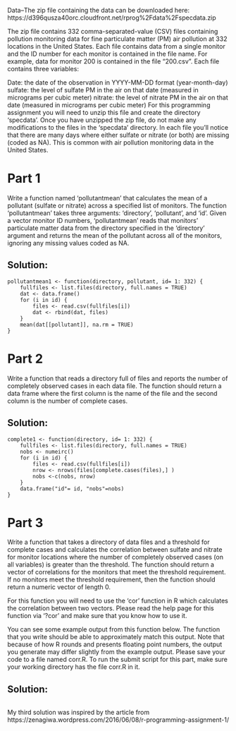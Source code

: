 Data--The zip file containing the data can be downloaded here: https://d396qusza40orc.cloudfront.net/rprog%2Fdata%2Fspecdata.zip

The zip file contains 332 comma-separated-value (CSV) files containing pollution monitoring data for fine particulate matter (PM) air pollution at 332 locations in the United States. Each file contains data from a single monitor and the ID number for each monitor is contained in the file name. For example, data for monitor 200 is contained in the file "200.csv". Each file contains three variables:

Date: the date of the observation in YYYY-MM-DD format (year-month-day)
sulfate: the level of sulfate PM in the air on that date (measured in micrograms per cubic meter)
nitrate: the level of nitrate PM in the air on that date (measured in micrograms per cubic meter)
For this programming assignment you will need to unzip this file and create the directory 'specdata'. Once you have unzipped the zip file, do not make any modifications to the files in the 'specdata' directory. In each file you'll notice that there are many days where either sulfate or nitrate (or both) are missing (coded as NA). This is common with air pollution monitoring data in the United States.

# Part 1
Write a function named 'pollutantmean' that calculates the mean of a pollutant (sulfate or nitrate) across a specified list of 
monitors. The function 'pollutantmean' takes three arguments: 'directory', 'pollutant', and 'id'. Given a vector monitor ID 
numbers, 'pollutantmean' reads that monitors' particulate matter data from the directory specified in the 'directory' argument 
and returns the mean of the pollutant across all of the monitors, ignoring any missing values coded as NA.

## Solution:
```
pollutantmean1 <- function(directory, pollutant, id= 1: 332) {
    fullfiles <- list.files(directory, full.names = TRUE)
    dat <- data.frame()
    for (i in id) {
        files <- read.csv(fullfiles[i])
        dat <- rbind(dat, files)
    }
    mean(dat[[pollutant]], na.rm = TRUE)
}
```

# Part 2
Write a function that reads a directory full of files and reports the number of completely observed cases in each data file. The function should return a data frame where the first column is the name of the file and the second column is the number of complete cases. 

## Solution:
```
complete1 <- function(directory, id= 1: 332) {
    fullfiles <- list.files(directory, full.names = TRUE)
    nobs <- numeirc()
    for (i in id) {
        files <- read.csv(fullfiles[i])
        nrow <- nrows(files[complete.cases(files),] )  
        nobs <-c(nobs, nrow)
    }
    data.frame("id"= id, "nobs"=nobs)
}
```

# Part 3
Write a function that takes a directory of data files and a threshold for complete cases and calculates the correlation between sulfate and nitrate for monitor locations where the number of completely observed cases (on all variables) is greater than the threshold. The function should return a vector of correlations for the monitors that meet the threshold requirement. If no monitors meet the threshold requirement, then the function should return a numeric vector of length 0. 

For this function you will need to use the 'cor' function in R which calculates the correlation between two vectors. Please read the help page for this function via '?cor' and make sure that you know how to use it.

You can see some example output from this function below. The function that you write should be able to approximately match this output. Note that because of how R rounds and presents floating point numbers, the output you generate may differ slightly from the example output. Please save your code to a file named corr.R. To run the submit script for this part, make sure your working directory has the file corr.R in it.

## Solution:
```

```
My third solution was inspired by the article from https://zenagiwa.wordpress.com/2016/06/08/r-programming-assignment-1/
